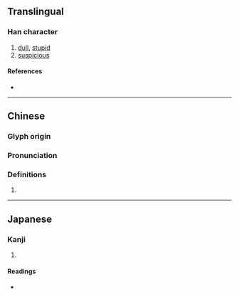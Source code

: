 {{character info/new}}
==Translingual==

===Han character===
{{Han char|rn=61|rad=心|as=05|sn=8|four=97010|canj=PBM|ids=⿰忄且}}

# [[dull]], [[stupid]]
# [[suspicious]]

====References====
* {{Han ref|kx=0380.250|dkj=10457|dj=0709.020|hdz=42285.010|uh=601A|ud=24602|bh=CCA5|bd=52389}}

----

==Chinese==
{{zh-forms}}

===Glyph origin===
{{Han etym}}

===Pronunciation===
{{zh-pron
|m=jù
|c=zeoi6
|mc=y
|oc=y
|ma=
|cat=
}}

===Definitions===
{{zh-hanzi}}

# {{rfdef|zh|sort=心05}}

----

==Japanese==

===Kanji===
{{ja-kanji|grade=|rs=心05}}

# {{rfdef|ja|sort=心05}}

====Readings====
* {{ja-readings|on=[[しょ]] (sho), [[じょ]] (jo), [[そ]] (so)|kun=[[おごる]] (ogoru)}}